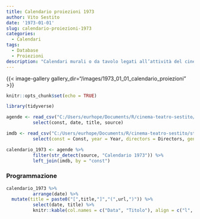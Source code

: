 ```yaml
---
title: Calendario proiezioni 1973
author: Vito Sestito
date: '1973-01-01'
slug: calendario-proiezioni-1973
categories:
  - Calendari
tags:
  - Database
  - Proiezioni
description: "Calendari murali o da tavolo legati all’attività del cinema. Indicano la data di proiezione e il titolo dei film, insieme agli incassi registrati."
---
```

{{< image-gallery gallery_dir="/images/1973_01_01_calendario_proiezioni" >}}
```r
knitr::opts_chunk$set(echo = TRUE)

library(tidyverse)

agende <- read_csv("C:/Users/eurhope/Documents/R/cinema-teatro-sestito/static/data/programmazione_agende.csv") %>%
          select(const, date, title, source)

imdb <- read_csv("C:/Users/eurhope/Documents/R/cinema-teatro-sestito/static/data/programmazione_imdb.csv") %>%
          select(const = Const, year = Year, directors = Directors, genres = Genres, imdb_rating = `IMDb Rating`, runtime = `Runtime (mins)`, url = URL)

calendario_1973 <- agende %>%
          filter(str_detect(source, "Calendario 1973")) %>%
          left_join(imdb, by = "const")
```
### Programmazione
```r
calendario_1973 %>%
          arrange(date) %>%
  mutate(title = paste0("[",title,"]","(",url,")")) %>%
          select(date, title) %>%
          knitr::kable(col.names = c("Data", "Titolo"), align = c("l", "l", "l"))
```